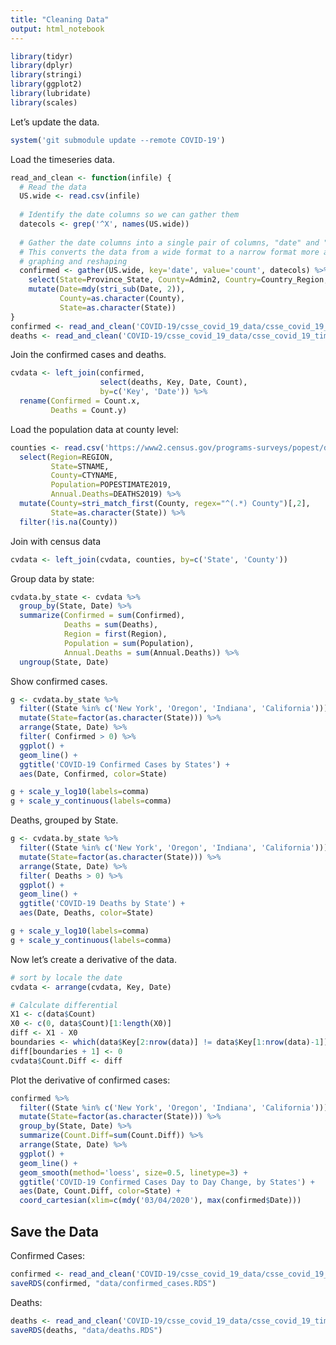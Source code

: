 ```yaml
---
title: "Cleaning Data"
output: html_notebook
---
```

```r
library(tidyr)
library(dplyr)
library(stringi)
library(ggplot2)
library(lubridate)
library(scales)
```

Let's update the data.

```r
system('git submodule update --remote COVID-19')
```

Load the timeseries data.

```r
read_and_clean <- function(infile) {
  # Read the data
  US.wide <- read.csv(infile)
  
  # Identify the date columns so we can gather them
  datecols <- grep('^X', names(US.wide))
  
  # Gather the date columns into a single pair of columns, "date" and "count"
  # This converts the data from a wide format to a narrow format more amenable to
  # graphing and reshaping
  confirmed <- gather(US.wide, key='date', value='count', datecols) %>%
    select(State=Province_State, County=Admin2, Country=Country_Region, Lat, Long=Long_, Key=Combined_Key, Date=date, Count=count) %>%
    mutate(Date=mdy(stri_sub(Date, 2)),
           County=as.character(County),
           State=as.character(State))
}
confirmed <- read_and_clean('COVID-19/csse_covid_19_data/csse_covid_19_time_series/time_series_covid19_confirmed_US.csv')
deaths <- read_and_clean('COVID-19/csse_covid_19_data/csse_covid_19_time_series/time_series_covid19_deaths_US.csv')
```

Join the confirmed cases and deaths.

```r
cvdata <- left_join(confirmed, 
                    select(deaths, Key, Date, Count),
                    by=c('Key', 'Date')) %>%
  rename(Confirmed = Count.x,
         Deaths = Count.y)

```

Load the population data at county level:

```r
counties <- read.csv('https://www2.census.gov/programs-surveys/popest/datasets/2010-2019/counties/totals/co-est2019-alldata.csv') %>%
  select(Region=REGION, 
         State=STNAME,
         County=CTYNAME,
         Population=POPESTIMATE2019,
         Annual.Deaths=DEATHS2019) %>%
  mutate(County=stri_match_first(County, regex="^(.*) County")[,2],
         State=as.character(State)) %>%
  filter(!is.na(County))
```

Join with census data

```r
cvdata <- left_join(cvdata, counties, by=c('State', 'County'))
```
  
Group data by state:

```r
cvdata.by_state <- cvdata %>%
  group_by(State, Date) %>%
  summarize(Confirmed = sum(Confirmed),
            Deaths = sum(Deaths),
            Region = first(Region),
            Population = sum(Population),
            Annual.Deaths = sum(Annual.Deaths)) %>%
  ungroup(State, Date)
```

Show confirmed cases.

```r
g <- cvdata.by_state %>%
  filter((State %in% c('New York', 'Oregon', 'Indiana', 'California'))) %>%
  mutate(State=factor(as.character(State))) %>%
  arrange(State, Date) %>%
  filter( Confirmed > 0) %>%
  ggplot() +
  geom_line() + 
  ggtitle('COVID-19 Confirmed Cases by States') +
  aes(Date, Confirmed, color=State)

g + scale_y_log10(labels=comma)
g + scale_y_continuous(labels=comma)

```

Deaths, grouped by State.

```r
g <- cvdata.by_state %>%
  filter((State %in% c('New York', 'Oregon', 'Indiana', 'California'))) %>%
  mutate(State=factor(as.character(State))) %>%
  arrange(State, Date) %>%
  filter( Deaths > 0) %>%
  ggplot() +
  geom_line() + 
  ggtitle('COVID-19 Deaths by State') +
  aes(Date, Deaths, color=State)

g + scale_y_log10(labels=comma)
g + scale_y_continuous(labels=comma)

```


Now let's create a derivative of the data.

```r
# sort by locale the date
cvdata <- arrange(cvdata, Key, Date)

# Calculate differential  
X1 <- c(data$Count)
X0 <- c(0, data$Count)[1:length(X0)]
diff <- X1 - X0
boundaries <- which(data$Key[2:nrow(data)] != data$Key[1:nrow(data)-1])
diff[boundaries + 1] <- 0
cvdata$Count.Diff <- diff

```

Plot the derivative of confirmed cases:

```r
confirmed %>%
  filter((State %in% c('New York', 'Oregon', 'Indiana', 'California'))) %>%
  mutate(State=factor(as.character(State))) %>%
  group_by(State, Date) %>%
  summarize(Count.Diff=sum(Count.Diff)) %>%
  arrange(State, Date) %>%
  ggplot() +
  geom_line() + 
  geom_smooth(method='loess', size=0.5, linetype=3) +
  ggtitle('COVID-19 Confirmed Cases Day to Day Change, by States') +
  aes(Date, Count.Diff, color=State) +
  coord_cartesian(xlim=c(mdy('03/04/2020'), max(confirmed$Date)))

```

## Save the Data

Confirmed Cases:
```r
confirmed <- read_and_clean('COVID-19/csse_covid_19_data/csse_covid_19_time_series/time_series_covid19_confirmed_US.csv')
saveRDS(confirmed, "data/confirmed_cases.RDS")
```

Deaths:
```r
deaths <- read_and_clean('COVID-19/csse_covid_19_data/csse_covid_19_time_series/time_series_covid19_deaths_US.csv')
saveRDS(deaths, "data/deaths.RDS")
```
